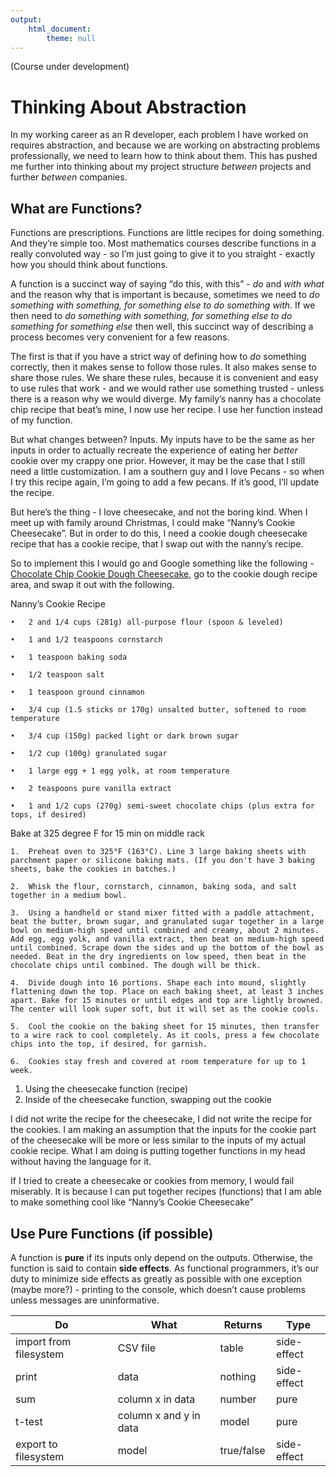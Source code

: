 ```yaml
---
output: 
    html_document:
        theme: null
---
```


(Course under development)

# Thinking About Abstraction

In my working career as an R developer, each problem I have worked on requires abstraction, and because we are working on abstracting problems professionally, we need to learn how to think about them. This has pushed me further into thinking about my project structure *between* projects and further *between* companies.

## What are Functions?

Functions are prescriptions. Functions are little recipes for doing something. And they're simple too. Most mathematics courses describe functions in a really convoluted way - so I'm just going to give it to you straight - exactly how you should think about functions.

A function is a succinct way of saying "do this, with this" - *do* and *with what* and the reason why that is important is because, sometimes we need to *do something with something, for something else to do something with*. If we then need to *do something with something, for something else to do something for something else* then well, this succinct way of describing a process becomes very convenient for a few reasons.

The first is that if you have a strict way of defining how to *do* something correctly, then it makes sense to follow those rules. It also makes sense to share those rules. We share these rules, because it is convenient and easy to use rules that work - and we would rather use something trusted - unless there is a reason why we would diverge. My family's nanny has a chocolate chip recipe that beat's mine, I now use her recipe. I use her function instead of my function.

But what changes between? Inputs. My inputs have to be the same as her inputs in order to actually recreate the experience of eating her *better* cookie over my crappy one prior. However, it may be the case that I still need a little customization. I am a southern guy and I love Pecans - so when I try this recipe again, I'm going to add a few pecans. If it's good, I'll update the recipe.

But here's the thing - I love cheesecake, and not the boring kind. When I meet up with family around Christmas, I could make "Nanny's Cookie Cheesecake". But in order to do this, I need a cookie dough cheesecake recipe that has a cookie recipe, that I swap out with the nanny's recipe.

So to implement this I would go and Google something like the following - [Chocolate Chip Cookie Dough Cheesecake](https://www.tasteofhome.com/recipes/chocolate-chip-cookie-dough-cheesecake/), go to the cookie dough recipe area, and swap it out with the following.

Nanny's Cookie Recipe

	•	2 and 1/4 cups (281g) all-purpose flour (spoon & leveled)

	•	1 and 1/2 teaspoons cornstarch

	•	1 teaspoon baking soda

	•	1/2 teaspoon salt

	•	1 teaspoon ground cinnamon

	•	3/4 cup (1.5 sticks or 170g) unsalted butter, softened to room temperature

	•	3/4 cup (150g) packed light or dark brown sugar

	•	1/2 cup (100g) granulated sugar

	•	1 large egg + 1 egg yolk, at room temperature

	•	2 teaspoons pure vanilla extract

	•	1 and 1/2 cups (270g) semi-sweet chocolate chips (plus extra for tops, if desired)

Bake at 325 degree F for 15 min on middle rack

	1.	Preheat oven to 325°F (163°C). Line 3 large baking sheets with parchment paper or silicone baking mats. (If you don't have 3 baking sheets, bake the cookies in batches.)

	2.	Whisk the flour, cornstarch, cinnamon, baking soda, and salt together in a medium bowl.

	3.	Using a handheld or stand mixer fitted with a paddle attachment, beat the butter, brown sugar, and granulated sugar together in a large bowl on medium-high speed until combined and creamy, about 2 minutes. Add egg, egg yolk, and vanilla extract, then beat on medium-high speed until combined. Scrape down the sides and up the bottom of the bowl as needed. Beat in the dry ingredients on low speed, then beat in the chocolate chips until combined. The dough will be thick.

	4.	Divide dough into 16 portions. Shape each into mound, slightly flattening down the top. Place on each baking sheet, at least 3 inches apart. Bake for 15 minutes or until edges and top are lightly browned. The center will look super soft, but it will set as the cookie cools.

	5.	Cool the cookie on the baking sheet for 15 minutes, then transfer to a wire rack to cool completely. As it cools, press a few chocolate chips into the top, if desired, for garnish.

	6.	Cookies stay fresh and covered at room temperature for up to 1 week.

1.  Using the cheesecake function (recipe)
2.  Inside of the cheesecake function, swapping out the cookie

I did not write the recipe for the cheesecake, I did not write the recipe for the cookies. I am making an assumption that the inputs for the cookie part of the cheesecake will be more or less similar to the inputs of my actual cookie recipe. What I am doing is putting together functions in my head without having the language for it.

If I tried to create a cheesecake or cookies from memory, I would fail miserably. It is because I can put together recipes (functions) that I am able to make something cool like "Nanny's Cookie Cheesecake"

## Use Pure Functions (if possible)

A function is **pure** if its inputs only depend on the outputs. Otherwise, the function is said to contain **side effects**. As functional programmers, it's our duty to minimize side effects as greatly as possible with one exception (maybe more?) - printing to the console, which doesn't cause problems unless messages are uninformative.

| Do                     | What                   | Returns    | Type        |
|------------------------|------------------------|------------|-------------|
| import from filesystem | CSV file               | table      | side-effect |
| print                  | data                   | nothing    | side-effect |
| sum                    | column x in data       | number     | pure        |
| t-test                 | column x and y in data | model      | pure        |
| export to filesystem   | model                  | true/false | side-effect |
